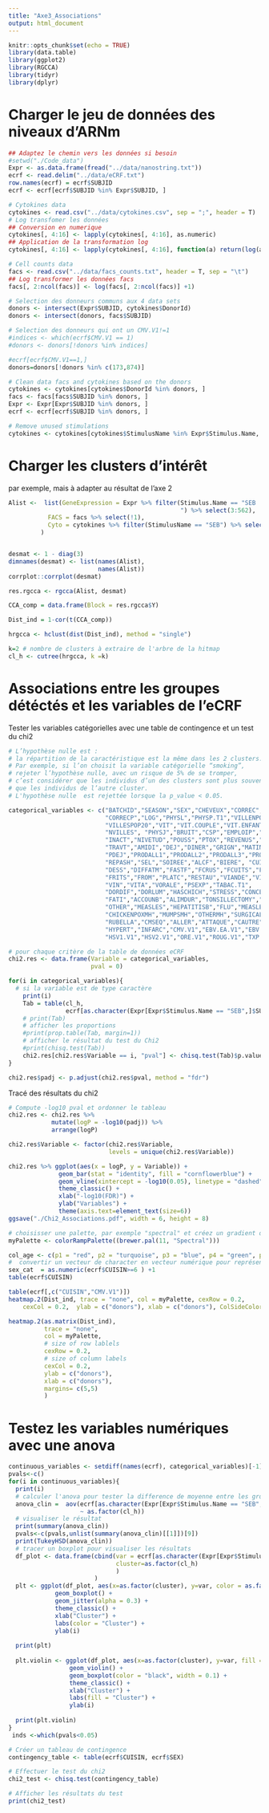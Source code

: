 ---
title: "Axe3_Associations"
output: html_document
---

```{r setup, include=FALSE}
knitr::opts_chunk$set(echo = TRUE)
library(data.table)
library(ggplot2)
library(RGCCA)
library(tidyr)
library(dplyr)
```

# Charger le jeu de données des niveaux d'ARNm

```{r chargement des donnees, cache = TRUE}
## Adaptez le chemin vers les données si besoin
#setwd("./Code_data")
Expr <- as.data.frame(fread("../data/nanostring.txt"))
ecrf <- read.delim("../data/eCRF.txt")
row.names(ecrf) = ecrf$SUBJID
ecrf <- ecrf[ecrf$SUBJID %in% Expr$SUBJID, ] 

# Cytokines data
cytokines <- read.csv("../data/cytokines.csv", sep = ";", header = T)
# Log transfomer les données
## Conversion en numerique
cytokines[, 4:16] <- lapply(cytokines[, 4:16], as.numeric)
## Application de la transformation log
cytokines[, 4:16] <- lapply(cytokines[, 4:16], function(a) return(log(a)))

# Cell counts data
facs <- read.csv("../data/facs_counts.txt", header = T, sep = "\t")
## Log transformer les données facs
facs[, 2:ncol(facs)] <- log(facs[, 2:ncol(facs)] +1)

# Selection des donneurs communs aux 4 data sets
donors <- intersect(Expr$SUBJID, cytokines$DonorId)
donors <- intersect(donors, facs$SUBJID)

# Selection des donneurs qui ont un CMV.V1!=1
#indices <- which(ecrf$CMV.V1 == 1)
#donors <- donors[!donors %in% indices]

#ecrf[ecrf$CMV.V1==1,]
donors=donors[!donors %in% c(173,874)]

# Clean data facs and cytokines based on the donors
cytokines <- cytokines[cytokines$DonorId %in% donors, ]
facs <- facs[facs$SUBJID %in% donors, ]
Expr <- Expr[Expr$SUBJID %in% donors, ]
ecrf <- ecrf[ecrf$SUBJID %in% donors, ]

# Remove unused stimulations
cytokines <- cytokines[cytokines$StimulusName %in% Expr$Stimulus.Name, ] %>% arrange(DonorId)
```

# Charger les clusters d'intérêt
par exemple, mais à adapter au résultat de l'axe 2
```{r clusters}
Alist <-  list(GeneExpression = Expr %>% filter(Stimulus.Name == "SEB
                                                ") %>% select(3:562),
           FACS = facs %>% select(!1),
           Cyto = cytokines %>% filter(StimulusName == "SEB") %>% select(4:16)
         )


desmat <- 1 - diag(3)
dimnames(desmat) <- list(names(Alist),
                         names(Alist))
corrplot::corrplot(desmat)

res.rgcca <- rgcca(Alist, desmat)

CCA_comp = data.frame(Block = res.rgcca$Y)

Dist_ind = 1-cor(t(CCA_comp))

hrgcca <- hclust(dist(Dist_ind), method = "single")

k=2 # nombre de clusters à extraire de l'arbre de la hitmap
cl_h <- cutree(hrgcca, k =k)
```

# Associations entre les groupes détéctés et les  variables de l'eCRF

Tester les variables catégorielles avec une table de contingence et un test du chi2

```{r clustering}
# L’hypothèse nulle est : 
# la répartition de la caractéristique est la même dans les 2 clusters. 
# Par exemple, si l’on choisit la variable catégorielle “smoking”, 
# rejeter l’hypothèse nulle, avec un risque de 5% de se tromper, 
# c’est considérer que les individus d’un des clusters sont plus souvent fumeurs 
# que les individus de l’autre cluster. 
# L'hypothèse nulle  est rejettée lorsque la p_value < 0.05.

categorical_variables <- c("BATCHID","SEASON","SEX","CHEVEUX","CORREC",
                           "CORRECP","LOG","PHYSL","PHYSP.T1","VILLENPOP20",
                           "VILLESPOP20","VIT","VIT.COUPLE","VIT.ENFANTS","YEUX.T1",
                           "NVILLES", "PHYSJ","BRUIT","CSP","EMPLOIP","EMPLOIS",
                           "INACT","NIVETUD","POUSS","PTOX","REVENUS","TRAVJ",
                           "TRAVT","AMIDI","DEJ","DINER","GRIGN","MATIN","NCOLL",
                           "PDEJ","PRODALL1","PRODALL2","PRODALL3","PRODALL4",
                           "REPASH","SEL","SOIREE","ALCF","BIERE", "CUISIN",
                           "DESS","DIFFATM","FASTF","FCRUS","FCUITS","FECUL",
                           "FRITS","FROM","PLATC","RESTAU","VIANDE","VIENN",
                           "VIN","VITA","VORALE","PSEXP","TABAC.T1", 
                           "DORDIF","DORLUM","HASCHICH","STRESS","CONCEN","DIFF",
                           "FATI","ACCOUNB","ALIMDUR","TONSILLECTOMY","APPENDICECTOMY",
                           "OTHER","MEASLES","HEPATITISB","FLU","MEASLESMH","RUBELLAMH",
                           "CHICKENPOXMH","MUMPSMH","OTHERMH","SURGICAL.INT","MUMPS",
                           "RUBELLA","CMSEQ","ALLER","ATTAQUE","CAUTRE","CCOLON","CSEIN","DIABETE",
                           "HYPERT","INFARC","CMV.V1","EBV.EA.V1","EBV.EBNA.V1","HBS.V1","HP.V1",
                           "HSV1.V1","HSV2.V1","ORE.V1","ROUG.V1","TXP.V1","VZV.V1")

# pour chaque critère de la table de données eCRF
chi2.res <- data.frame(Variable = categorical_variables,
                       pval = 0)

for(i in categorical_variables){ 
  # si la variable est de type caractère
    print(i)
    Tab = table(cl_h, 
                ecrf[as.character(Expr[Expr$Stimulus.Name == "SEB",]$SUBJID), i])  
    # print(Tab)
    # afficher les proportions
    #print(prop.table(Tab, margin=1))
    # afficher le résultat du test du Chi2
    #print(chisq.test(Tab))
    chi2.res[chi2.res$Variable == i, "pval"] <- chisq.test(Tab)$p.value
}

chi2.res$padj <- p.adjust(chi2.res$pval, method = "fdr")
```

Tracé des résultats du chi2

```{r}
# Compute -log10 pval et ordonner le tableau
chi2.res <- chi2.res %>% 
            mutate(logP = -log10(padj)) %>% 
            arrange(logP) 

chi2.res$Variable <- factor(chi2.res$Variable, 
                            levels = unique(chi2.res$Variable))

chi2.res %>% ggplot(aes(x = logP, y = Variable)) + 
              geom_bar(stat = "identity", fill = "cornflowerblue") +
              geom_vline(xintercept = -log10(0.05), linetype = "dashed") +
              theme_classic() + 
              xlab("-log10(FDR)") +
              ylab("Variables") +
              theme(axis.text=element_text(size=6))
ggsave("./Chi2_Associations.pdf", width = 6, height = 8)
```

```{r clustering apres RGCCA hm}
# choisisser une palette, par exemple "spectral" et créez un gradient de couleurs
myPalette <- colorRampPalette((brewer.pal(11, "Spectral")))

col_age <- c(p1 = "red", p2 = "turquoise", p3 = "blue", p4 = "green", p5 = "orange")
#  convertir un vecteur de character en vecteur numérique pour représenter les 
sex_cat  = as.numeric(ecrf$CUISIN>=6 ) +1
table(ecrf$CUISIN)

table(ecrf[,c("CUISIN","CMV.V1")])
heatmap.2(Dist_ind, trace = "none", col = myPalette, cexRow = 0.2, 
    cexCol = 0.2,  ylab = c("donors"), xlab = c("donors"), ColSideColors = col_age[sex_cat])
```


```{r}
heatmap.2(as.matrix(Dist_ind), 
          trace = "none", 
          col = myPalette, 
          # size of row lablels
          cexRow = 0.2, 
          # size of column labels
          cexCol = 0.2,  
          ylab = c("donors"), 
          xlab = c("donors"), 
          margins= c(5,5)
          )
```

# Testez les variables numériques avec une anova

```{r clustering apres RGCCA}
continuous_variables <- setdiff(names(ecrf), categorical_variables)[-1]
pvals<-c()
for(i in continuous_variables){
  print(i)
  # calculer l'anova pour tester la difference de moyenne entre les groupes
  anova_clin =  aov(ecrf[as.character(Expr[Expr$Stimulus.Name == "SEB",]$SUBJID), i] 
                    ~ as.factor(cl_h))
  # visualiser le résultat
  print(summary(anova_clin))
  pvals<-c(pvals,unlist(summary(anova_clin)[[1]])[9])
  print(TukeyHSD(anova_clin))
  # tracer un boxplot pour visualiser les résultats
  df_plot <- data.frame(cbind(var = ecrf[as.character(Expr[Expr$Stimulus.Name == "SEB",]$SUBJID), i],
                              cluster=as.factor(cl_h)
                              )
                        )
  plt <- ggplot(df_plot, aes(x=as.factor(cluster), y=var, color = as.factor(cluster))) + 
             geom_boxplot() + 
             geom_jitter(alpha = 0.3) +
             theme_classic() +
             xlab("Cluster") +
             labs(color = "Cluster") +
             ylab(i)
  
  print(plt)
  
  plt.violin <- ggplot(df_plot, aes(x=as.factor(cluster), y=var, fill = as.factor(cluster))) + 
                 geom_violin() + 
                 geom_boxplot(color = "black", width = 0.1) +
                 theme_classic() +
                 xlab("Cluster") +
                 labs(fill = "Cluster") +
                 ylab(i)
  
  print(plt.violin)
}
 inds <-which(pvals<0.05)
```
```{r}
# Créer un tableau de contingence
contingency_table <- table(ecrf$CUISIN, ecrf$SEX)

# Effectuer le test du chi2
chi2_test <- chisq.test(contingency_table)

# Afficher les résultats du test
print(chi2_test)
```

